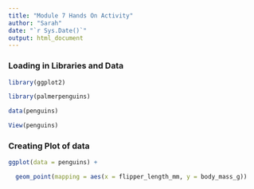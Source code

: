 ---
title: "Module 7 Hands On Activity"
author: "Sarah"
date: "`r Sys.Date()`"
output: html_document
---

### Loading in Libraries and Data

```{r ggplot for penguin data}

library(ggplot2)

library(palmerpenguins)

data(penguins)

View(penguins)
```

### Creating Plot of data

```{r ggplot for penguin data visualization}

ggplot(data = penguins) +

  geom_point(mapping = aes(x = flipper_length_mm, y = body_mass_g))
```

